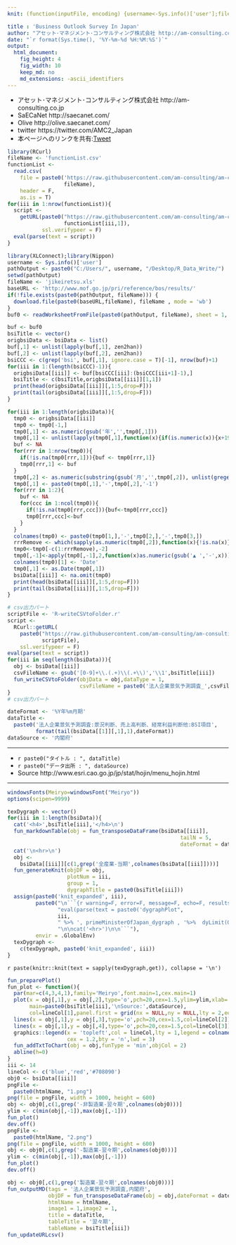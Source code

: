 ```yaml
---
knit: (function(inputFile, encoding) {username<-Sys.info()['user'];fileName<-'defaultPath.csv';pathToFile <-paste0('C:/Users/', username,'/Desktop/pathToCSV/');setwd(pathToFile);buf0<-read.csv(fileName,header = F,skip = 0,stringsAsFactor = F,check.names = F,fileEncoding = 'utf-8');htmlName<-'BusinessOutlookSurvey';rmarkdown::render(inputFile, encoding = encoding, output_file = paste0('C:/Users/',username,buf0[2,1],'charts/','am-consulting.co.jp-',htmlName,'.html')) })

title : 'Business Outlook Survey In Japan'
author: "アセット･マネジメント･コンサルティング株式会社 http://am-consulting.co.jp"
date: "`r format(Sys.time(), '%Y-%m-%d %H:%M:%S')`"
output: 
  html_document:
    fig_height: 4
    fig_width: 10  
    keep_md: no
    md_extensions: -ascii_identifiers 
---
```

<link href="http://knowledgevault.saecanet.com/components/rmarkdown-html.css" rel="stylesheet">
<script src="http://knowledgevault.saecanet.com/components/JavascriptCode.js"></script>
<style>.main-container {max-width : 1000px;}</style>

- アセット･マネジメント･コンサルティング株式会社 http://am-consulting.co.jp
- SaECaNet http://saecanet.com/
- Olive http://olive.saecanet.com/
- twitter https://twitter.com/AMC2_Japan
- 本ページへのリンクを共有:<a href="https://twitter.com/share" class="twitter-share-button" data-via="AMC2_Japan" data-size="large">Tweet</a> <script>!function(d,s,id){var js,fjs=d.getElementsByTagName(s)[0],p=/^http:/.test(d.location)?'http':'https';if(!d.getElementById(id)){js=d.createElement(s);js.id=id;js.src=p+'://platform.twitter.com/widgets.js';fjs.parentNode.insertBefore(js,fjs);}}(document, 'script', 'twitter-wjs');</script>

```r
library(RCurl)
fileName <- 'functionList.csv'
functionList <-
  read.csv(
    file = paste0('https://raw.githubusercontent.com/am-consulting/am-consulting.github.io/master/csv/',
                  fileName),
    header = F,
    as.is = T)
for(iii in 1:nrow(functionList)){
  script <- 
    getURL(paste0("https://raw.githubusercontent.com/am-consulting/am-consulting.github.io/master/", 
                  functionList[iii,1]),
           ssl.verifypeer = F)
  eval(parse(text = script))
}
```

```r
library(XLConnect);library(Nippon)
username <- Sys.info()['user']
pathOutput <- paste0("C:/Users/", username, "/Desktop/R_Data_Write/")
setwd(pathOutput)
fileName <- 'jikeiretsu.xls'
baseURL <- 'http://www.mof.go.jp/pri/reference/bos/results/'
if(!file.exists(paste0(pathOutput, fileName))) {
  download.file(paste0(baseURL,fileName), fileName , mode = 'wb')
}
buf0 <- readWorksheetFromFile(paste0(pathOutput, fileName), sheet = 1, header = F)
```

```r
buf <- buf0
bsiTitle <- vector()
origbsiData <- bsiData <- list()
buf[,1] <- unlist(lapply(buf[,1], zen2han))
buf[,2] <- unlist(lapply(buf[,2], zen2han))
bsiCCC <- c(grep('bsi', buf[,1], ignore.case = T)[-1], nrow(buf)+1)
for(iii in 1:(length(bsiCCC)-1)){
  origbsiData[[iii]] <- buf[bsiCCC[iii]:(bsiCCC[iii+1]-1),]
  bsiTitle <- c(bsiTitle,origbsiData[[iii]][1,1])
  print(head(origbsiData[[iii]][,1:5,drop=F]))
  print(tail(origbsiData[[iii]][,1:5,drop=F]))
}  
```

```r
for(iii in 1:length(origbsiData)){
  tmp0 <- origbsiData[[iii]]
  tmp0 <- tmp0[-1,]
  tmp0[,1] <- as.numeric(gsub('年','',tmp0[,1]))
  tmp0[,1] <- unlist(lapply(tmp0[,1],function(x){if(is.numeric(x)){x+1988}else{NA}}))
  buf <- NA
  for(rrr in 1:nrow(tmp0)){
    if(!is.na(tmp0[rrr,1])){buf <- tmp0[rrr,1]}
    tmp0[rrr,1] <- buf
  }
  tmp0[,2] <- as.numeric(substring(gsub('月','',tmp0[,2]), unlist(gregexpr('~',gsub('月','',tmp0[,2])))+1))
  tmp0[,1] <- paste0(tmp0[,1],'-',tmp0[,2],'-1')
  for(rrr in 1:2){
    buf <- NA
    for(ccc in 1:ncol(tmp0)){
      if(!is.na(tmp0[rrr,ccc])){buf<-tmp0[rrr,ccc]}
      tmp0[rrr,ccc]<-buf
    }
  }
  colnames(tmp0) <- paste0(tmp0[1,],'-',tmp0[2,],'-',tmp0[3,])
  rrrRemove <- which(sapply(as.numeric(tmp0[,2]),function(x){!is.na(x)}))[1]-1
  tmp0<-tmp0[-c(1:rrrRemove),-2]
  tmp0[,-1]<-apply(tmp0[,-1],2,function(x)as.numeric(gsub('▲ ','-',x)))
  colnames(tmp0)[1] <- 'Date'
  tmp0[,1] <- as.Date(tmp0[,1])
  bsiData[[iii]] <- na.omit(tmp0)
  print(head(bsiData[[iii]][,1:5,drop=F]))
  print(tail(bsiData[[iii]][,1:5,drop=F]))
}
```

```r
# csv出力パート
scriptFile <- 'R-writeCSVtoFolder.r'
script <-
  RCurl::getURL(
    paste0("https://raw.githubusercontent.com/am-consulting/am-consulting.github.io/master/",
           scriptFile),
    ssl.verifypeer = F)
eval(parse(text = script))
for(iii in seq(length(bsiData))){
  obj <- bsiData[[iii]]
  csvFileName <- gsub('[0-9]+\\.(.+)\\(.+\\)','\\1',bsiTitle[iii])
  fun_writeCSVtoFolder(objData = obj,dataType = 1,
                       csvFileName = paste0('法人企業景気予測調査_',csvFileName))
}
# csv出力パート
```

```r
dateFormat <- '%Y年%m月期'
dataTitle <- 
  paste0('法人企業景気予測調査:景況判断、売上高判断、経常利益判断他:BSI項目',
         format(tail(bsiData[[1]][,1],1),dateFormat))
dataSource <- '内閣府'
```
***

- `r paste0("タイトル : ", dataTitle)`
- `r paste0("データ出所 : ", dataSource)`
- Source http://www.esri.cao.go.jp/jp/stat/hojin/menu_hojin.html

***
```r
windowsFonts(Meiryo=windowsFont("Meiryo"))
options(scipen=9999)
```

```r
texDygraph <- vector()
for(iii in 1:length(bsiData)){
  cat('<h4>',bsiTitle[iii],'</h4>\n')
  fun_markdownTable(obj = fun_transposeDataFrame(bsiData[[iii]],
                                                       tailN = 5,
                                                       dateFormat = dateFormat))
  cat('\n<hr>\n')
  obj <- 
    bsiData[[iii]][c(1,grep('全産業-当期',colnames(bsiData[[iii]])))]
  fun_generateKnit(objDF = obj, 
                   plotNum = iii, 
                   group = 1, 
                   dygraphTitle = paste0(bsiTitle[iii]))
  assign(paste0('knit_expanded', iii),
         paste0("\n```{r warning=F, error=F, message=F, echo=F, results='asis'}\n\n",
                "eval(parse(text = paste0('dygraphPlot", 
                iii,
                " %>% ', primeMinisterOfJapan_dygraph , '%>%  dyLimit(0, color = \"red\")')))",
                "\n\ncat('<hr>')\n\n```"),
         envir = .GlobalEnv)
  texDygraph <- 
    c(texDygraph, paste0('knit_expanded', iii))
}
```

`r paste(knitr::knit(text = sapply(texDygraph,get)), collapse = '\n')`

```r
fun_preparePlot()
fun_plot <- function(){
  par(mar=c(4,3,4,1),family='Meiryo',font.main=1,cex.main=1)
  plot(x = obj[,1],y = obj[,2],type='o',pch=20,cex=1.5,ylim=ylim,xlab='',ylab='',
       main=paste0(bsiTitle[iii],'\nSource:',dataSource),
       col=lineCol[1],panel.first = grid(nx = NULL,ny = NULL,lty = 2,equilogs = T))
  lines(x = obj[,1],y = obj[,3],type='o',pch=20,cex=1.5,col=lineCol[2])
  lines(x = obj[,1],y = obj[,4],type='o',pch=20,cex=1.5,col=lineCol[3])
  graphics::legend(x = 'topleft',col = lineCol,lty = 1,legend = colnames(obj)[-1],
                   cex = 1.2,bty = 'n',lwd = 3)
  fun_addTxtToChart(obj = obj,funType = 'min',objCol = 2)
  abline(h=0)
}
iii <- 14
lineCol <- c('blue','red','#708090')
obj0 <- bsiData[[iii]]
pngFile <-
  paste0(htmlName, "1.png")
png(file = pngFile, width = 1000, height = 600)
obj <- obj0[,c(1,grep('-非製造業-翌々期',colnames(obj0)))]
ylim <- c(min(obj[,-1]),max(obj[,-1]))
fun_plot()
dev.off()
pngFile <-
  paste0(htmlName, "2.png")
png(file = pngFile, width = 1000, height = 600)
obj <- obj0[,c(1,grep('-製造業-翌々期',colnames(obj0)))]
ylim <- c(min(obj[,-1]),max(obj[,-1]))
fun_plot()
dev.off()
```

```r
obj <- obj0[,c(1,grep('製造業-翌々期',colnames(obj0)))]
fun_outputMD(tags = '法人企業景気予測調査,内閣府',
             objDF = fun_transposeDataFrame(obj = obj,dateFormat = dateFormat),
             htmlName = htmlName,
             image1 = 1,image2 = 1,
             title = dataTitle,
             tableTitle = '翌々期',
             tableName = bsiTitle[iii])
fun_updateURLcsv()
```

<script>MakeNegative();</script>
<script>
  (function(i,s,o,g,r,a,m){i['GoogleAnalyticsObject']=r;i[r]=i[r]||function(){
  (i[r].q=i[r].q||[]).push(arguments)},i[r].l=1*new Date();a=s.createElement(o),
  m=s.getElementsByTagName(o)[0];a.async=1;a.src=g;m.parentNode.insertBefore(a,m)
  })(window,document,'script','https://www.google-analytics.com/analytics.js','ga');

  ga('create', 'UA-3077339-5', 'auto');
  ga('send', 'pageview');

</script>

